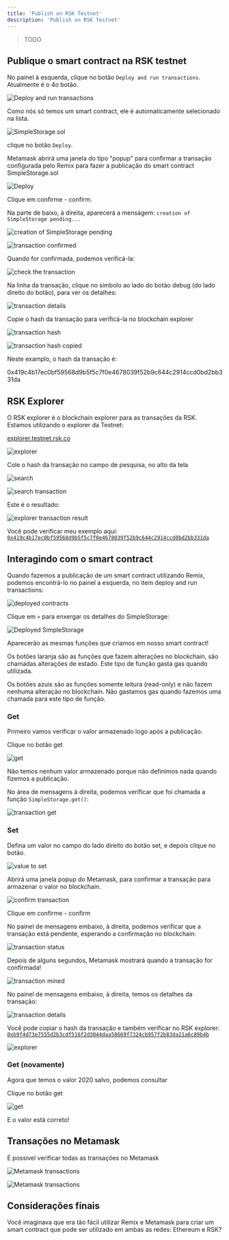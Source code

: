 ---
title: 'Publish on RSK Testnet'
description: 'Publish on RSK Testnet'
---

> TODO

## Publique o smart contract na RSK testnet

No painel à esquerda, clique no botão `Deploy and run transactions`. Atualmente é o 4o botão.

![Deploy and run transactions](/images/image-21.png)

Como nós só temos um smart contract, ele é automaticamente selecionado na lista.

![SimpleStorage.sol](/images/image-22.png)

clique no botão `Deploy`.

Metamask abrirá uma janela do tipo "popup" para confirmar a transação configurada pelo Remix para fazer a publicação do smart contract SimpleStorage.sol

![Deploy](/images/image-23.png)

Clique em confirme - confirm.

Na parte de baixo, à direita, aparecerá a mensagem: `creation of SimpleStorage pending...`

![creation of SimpleStorage pending](/images/image-24.png)


![transaction confirmed](/images/image-25.png)

Quando for confirmada, podemos verificá-la:

![check the transaction](/images/image-26.png)

Na linha da transação, clique no símbolo ao lado do botão debug (do lado direito do botão), para ver os detalhes:

![transaction details](/images/image-27.png)

Copie o hash da transação para verificá-la no blockchain explorer

![transaction hash](/images/image-28.png)

![transaction hash copied](/images/image-29.png)

Neste examplo, o hash da transação é:

0x419c4b17ec0bf59568d9b5f5c7f0e4678039f52b9c644c2914ccd0bd2bb331da

## RSK Explorer

O RSK explorer é o blockchain explorer para as transações da RSK. Estamos utilizando o explorer da Testnet:

[explorer.testnet.rsk.co](https://explorer.testnet.rsk.co/)

![explorer](/images/image-30.png)

Cole o hash da transação no campo de pesquisa, no alto da tela

![search](/images/image-31.png)

![search transaction](/images/image-32.png)

Este é o resultado:

![explorer transaction result](/images/image-33.png)

Você pode verificar meu exemplo aqui: [`0x419c4b17ec0bf59568d9b5f5c7f0e4678039f52b9c644c2914ccd0bd2bb331da`](https://explorer.testnet.rsk.co/tx/0x419c4b17ec0bf59568d9b5f5c7f0e4678039f52b9c644c2914ccd0bd2bb331da)

## Interagindo com o smart contract

Quando fazemos a publicação de um smart contract utilizando Remix, podemos encontrá-lo no painel a esquerda, no item deploy and run transactions:

![deployed contracts](/images/image-34.png)

Clique em `>` para enxergar os detalhes do SimpleStorage:

![Deployed SimpleStorage](/images/image-35.png)

Aparecerão as mesmas funções que criamos em nosso smart contract!

Os botões laranja são as funções que fazem alterações no blockchain, são chamadas alterações de estado. Este tipo de função gasta gas quando utilizada.

Os botões azuis são as funções somente leitura (read-only) e não fazem nenhuma alteração no blockchain. Não gastamos gas quando fazemos uma chamada para este tipo de função.

### Get

Primeiro vamos verificar o valor armazenado logo após a publicação.

Clique no botão get

![get](/images/image-36.png)

Não temos nenhum valor armazenado porque não definimos nada quando fizemos a publicação.

No área de mensagens à direita, podemos verificar que foi chamada a função `SimpleStorage.get()`:

![transaction get](/images/image-37.png)

### Set

Defina um valor no campo do lado direito do botão set, e depois clique no botão.

![value to set](/images/image-38.png)

Abrirá uma janela popup do Metamask, para confirmar a transação para armazenar o valor no blockchain.

![confirm transaction](/images/image-39.png)

Clique em confirme - confirm

No painel de mensagens embaixo, à direita, podemos verificar que a transação está pendente, esperando a confirmação no blockchain:

![transaction status](/images/image-40.png)

Depois de alguns segundos, Metamask mostrará quando a transação for confirmada!

![transaction mined](/images/image-41.png)

No painel de mensagens embaixo, à direita, temos os detalhes da transação:

![transaction details](/images/image-42.png)

Você pode copiar o hash da transação e também verificar no RSK explorer: [`0xb9f4d73e7555d2b3cdf516f2d3044daa58669f7324cb957f2b83da21a6c89b4b`](https://explorer.testnet.rsk.co/tx/0xb9f4d73e7555d2b3cdf516f2d3044daa58669f7324cb957f2b83da21a6c89b4b)

![explorer](/images/image-43.png)

### Get (novamente)

Agora que temos o valor 2020 salvo, podemos consultar

Clique no botão get

![get](/images/image-44.png)

E o valor está correto!

## Transações no Metamask

É possível verificar todas as transações no Metamask

![Metamask transactions](/images/image-45.png)

![Metamask transactions](/images/image-46.png)

## Considerações finais

Você imaginava que era tão fácil utilizar Remix e Metamask para criar um smart contract que pode ser utilizado em ambas as redes: Ethereum e RSK?
